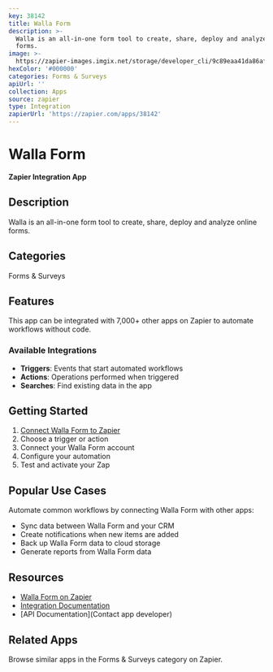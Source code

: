```yaml
---
key: 38142
title: Walla Form
description: >-
  Walla is an all-in-one form tool to create, share, deploy and analyze online
  forms.
image: >-
  https://zapier-images.imgix.net/storage/developer_cli/9c89eaa41da86afcece5e5500ee297ae.png?auto=format%2Ccompress&ixlib=python-3.0.0&q=50
hexColor: '#000000'
categories: Forms & Surveys
apiUrl: ''
collection: Apps
source: zapier
type: Integration
zapierUrl: 'https://zapier.com/apps/38142'
---
```

# Walla Form

**Zapier Integration App**

## Description

Walla is an all-in-one form tool to create, share, deploy and analyze online forms.

## Categories

Forms & Surveys

## Features

This app can be integrated with 7,000+ other apps on Zapier to automate workflows without code.

### Available Integrations

- **Triggers**: Events that start automated workflows
- **Actions**: Operations performed when triggered
- **Searches**: Find existing data in the app

## Getting Started

1. [Connect Walla Form to Zapier](https://zapier.com/apps/38142)
2. Choose a trigger or action
3. Connect your Walla Form account
4. Configure your automation
5. Test and activate your Zap

## Popular Use Cases

Automate common workflows by connecting Walla Form with other apps:

- Sync data between Walla Form and your CRM
- Create notifications when new items are added
- Back up Walla Form data to cloud storage
- Generate reports from Walla Form data

## Resources

- [Walla Form on Zapier](https://zapier.com/apps/38142)
- [Integration Documentation](https://zapier.com/apps/38142/integrations)
- [API Documentation](Contact app developer)

## Related Apps

Browse similar apps in the Forms & Surveys category on Zapier.
